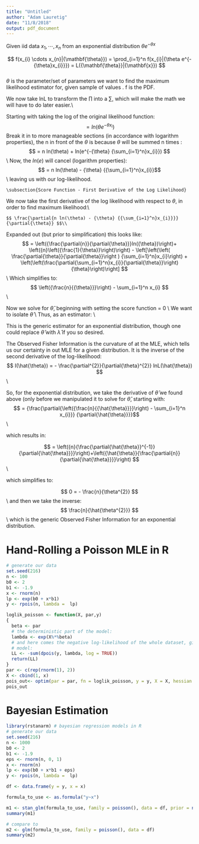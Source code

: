```yaml
---
title: "Untitled"
author: "Adam Lauretig"
date: "11/8/2018"
output: pdf_document
---
```


\section{Calculating an MLE}
\url{https://onlinecourses.science.psu.edu/stat504/node/28}

\textbf{Proofs of most Distributions} \url{http://www.math.uah.edu/stat/point/Likelihood.html}

\subsection{Binomial Distribution}
\url{http://pages.uoregon.edu/aarong/teaching/G4075_Outline/node13.html}

\begin{enumerate}

\item Suppose that $X$ is an observation from a binomial distribution $ X \sim \operatorname{Bin}(n, p) $ where $n$ is known and $p$ is to be estimated. The likelihood function is
 $$ L(p;x) \, = \, \frac{n!}{x!(n - x)!} p^{x} (1 - p)^{n-x} $$

\item which, except for the factor $\frac{n!}{x!(n - x)!}$, is identical to the likelihood from n independent Bernoulli trials with $ x \, = \, \sum_{i=1}^{n} x_i$. But since the likelihood function is regarded as a function only of the parameter $p$, the factor $\frac{n!}{x!(n - x)!}$ is a fixed constant and does not affect the MLE. Thus the MLE is again $ \hat p \, = \, \frac{x}{n}$ the sample proportion of successes. 

\item You get the same value by maximizing the \textit{binomial loglikelihood function} $$ l(p;x) \, = \, k + x \operatorname{log} p + (n - x) \operatorname{log} (1 - p) $$

\item We take the derivative of this function with respect to $p$.

$$ \frac{\partial \log L(p)}{\partial p}=\frac{x}{p}-\frac{n-x}{1-p} $$

\item Additionally, the second derivative can be written as (note: $\theta$ and $p$ are interchangeable in this context):  
$$ l''(\theta) \, = \, - \frac{x}{\theta^2} - \frac{n - x}{(1 - \theta)^2}$$


When this function (the first derivative) equals zero, we will have either a minimum or a maximum. So solve for $p$. 

$$0  \, =  \, \frac{x}{p} - \frac{n-x}{1-p}$$ 
$$ \frac{n - x}{1- p} \,	= \, \frac{x}{p}$$	 
$$p(n-x) \, = \,  x(1 - p)$$	 
$$ pn-px \, = \,  x - px$$ 
$$ pn \, = \,  x$$
$$ p \, = \,	 \frac{x}{n}$$

\end{enumerate}


\section{Exponential Applied Example}

  Given iid data ${x_{1}, \cdots, x_{n}}$ from an exponential distribution ${\theta e^{-{\theta}x}}$
\subsection{The Likelihood Funtion}
$$ f(x_{i} \cdots x_{n}|{\mathbf{\theta}}) = \prod_{i=1}^n f(x_{i}|{\theta e^{-{\theta}x_{i}}}) = L({\mathbf{\theta}}|{\mathbf{x}}) $$   
   ${\theta}$ is the parameter/set of parameters we want to find the maximum likelihood estimator for, given sample of values \textbf{x}.  f is the PDF.
   
  \subsection{Log Likelihood}
     We now take lnL to transform the ${\prod}$ into a ${\sum}$, which will make the math we will have to do later easier.\\
    
  Starting with taking the log of the original likelihood function:
$$ = ln ({\theta e^{-{\theta}x_{i}}}) $$
     Break it in to more manageable sections (in accordance with logarithm properties), the n in front of the ${\theta}$ is because ${\theta}$ will be summed n times :
      $$ = n ln(\theta) + ln(e^{-{\theta} {\sum_{i=1}^n}x_{i}})  
      $$\\
        Now, the ${ln(e)}$ will cancel (logarithm properties):
  $$ = n ln(\theta) - {\theta} {{\sum_{i=1}^n}x_{i}}$$\\
        leaving us with our log-likelihood.
   
    \subsection{Score Function - First Derivative of the Log Likelihood}
   We now take the first derivative of the log likelihood with respect to ${\theta}$, in order to find maximum likelihood:\\
    
    $$ \frac{\partial{n ln(\theta) - {\theta} {{\sum_{i=1}^n}x_{i}}}}{\partial{\theta}} $$\\
Expanded out (but prior to simplification) this looks like:
$$ = \left({\frac{\partial{n}}{\partial{\theta}}}ln({\theta})\right)+
\left({n}\left({\frac{1}{\theta}}\right)\right) - 
\left[\left(\left(
\frac{\partial{\theta}}{\partial{\theta}}\right
) {\sum_{i=1}^n}x_{i}\right) +
\left(\left(\frac{\partial{\sum_{i=1}^n}x_{i}}{\partial{\theta}}\right){\theta}\right)\right]
$$ \\
Which simplifies to:
$$ \left({\frac{n}{{\theta}}}\right) - \sum_{i=1}^n x_{i} $$\\

\subsection{The MLE}
Now we solve for ${\hat{\theta}}$, beginning with setting the score function = 0
\begin{equation}
0 = \left({\frac{n}{{\hat{\theta}}}}\right) - \sum_{i=1}^n x_{i}
\end{equation}\\
We want to isolate ${\hat{\theta}}$
 \begin{equation}
 \hat{\theta} = \frac{n}{\sum_{i=1}^n x_{i}}
 \end{equation}\\
 Thus, as an estimator:
 \begin{equation}
 \hat{\theta} = \frac{n}{\sum_{i=1}^n x_{i}}
 \end{equation}\\
 
 This is the generic estimator for an exponential distribution, though one could replace ${\hat{\theta}}$ with ${\hat{\lambda}}$ if you so desired.
\subsection{Observed Fisher Information}
 The Observed Fisher Information is the curvature of at the MLE, which tells us our certainty in out MLE for a given distribution.  It is the inverse of the second derivative of the log-likelihood:
  $$ I(\hat{\theta}) = - \frac{\partial^{2}}{\partial{\theta}^{2}} lnL(\hat{\theta})
  $$\\
  
 So, for the exponential distribution, we take the derivative of ${\hat{\theta}}$ we found above (only before we manipulated it to solve for ${\hat{\theta}}$, starting with:
$$ = {\frac{\partial{\left({\frac{n}{{\hat{\theta}}}}\right) - \sum_{i=1}^n x_{i}}} {\partial{\hat{\theta}}}}$$\\
  
 which results in:
   
$$ = \left({n}{\frac{\partial{\hat{\theta}}^{-1}}{\partial{\hat{\theta}}}}\right)+\left({\hat{\theta}}{\frac{\partial{n}}{\partial{\hat{\theta}}}}\right) $$\\
  
  which simplifies to:
   
   $$ 0 = - \frac{n}{\theta^{2}} $$\\
and then we take the inverse:
   $$ \frac{n}{\hat{\theta^{2}}} $$\\
 which is the generic Observed Fisher Information for an exponential distribution.

\clearpage

# Hand-Rolling a Poisson MLE in R

```r

# generate our data
set.seed(216)
n <- 100
b0 <- 2
b1 <- -1.9
x <- rnorm(n)
lp <- exp(b0 + x*b1)
y <- rpois(n, lambda =  lp)

loglik_poisson <- function(X, par,y)
{
  beta <- par
  # the deterministic part of the model:
  lambda <- exp(X%*%beta)
  # and here comes the negative log-likelihood of the whole dataset, given the
  # model:
  LL <- -sum(dpois(y, lambda, log = TRUE))
  return(LL)
}
par <- c(rep(rnorm(1), 2))
X <- cbind(1, x)
pois_out<- optim(par = par, fn = loglik_poisson, y = y, X = X, hessian = TRUE)
pois_out

```

\clearpage

# Bayesian Estimation

```r
library(rstanarm) # bayesian regression models in R
# generate our data
set.seed(216)
n <- 1000
b0 <- 2
b1 <- -1.9
eps <- rnorm(n, 0, 1)
x <- rnorm(n)
lp <- exp(b0 + x*b1 + eps)
y <- rpois(n, lambda =  lp)

df <- data.frame(y = y, x = x)

formula_to_use <- as.formula("y~x")

m1 <- stan_glm(formula_to_use, family = poisson(), data = df, prior = normal(0, 10), algorithm = "sampling") # we'll need to specify a prior on our coefficient. Here, we'll use Hamiltonian Monte Carlo sampling to estimate our model
summary(m1)

# compare to 
m2 <- glm(formula_to_use, family = poisson(), data = df)
summary(m2)
```

